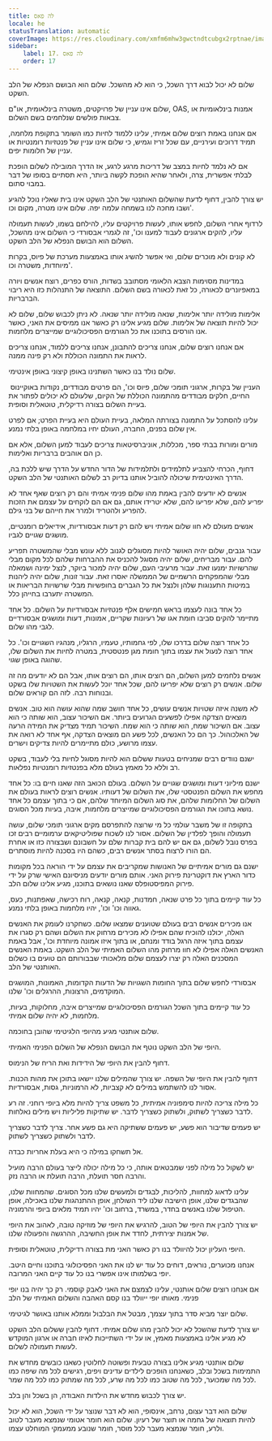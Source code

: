 ```yaml
---
title: לה פאס
locale: he
statusTranslation: automatic
coverImage: https://res.cloudinary.com/xmfm6mhw3gwctndtcubgx2rptnae/image/upload/v1740337243/small_cover_educacion_fundamental_a051170f1c.webp
sidebar:
    label: 17. לה פאס
    order: 17
---
```

שלום לא יכול לבוא דרך השכל, כי הוא לא מהשכל. שלום הוא הבושם הנפלא של הלב השקט.

שלום אינו עניין של פרויקטים, משטרה בינלאומית, או"ם, OAS, אמנות בינלאומיות או צבאות פולשים שנלחמים בשם השלום.

אם אנחנו באמת רוצים שלום אמיתי, עלינו ללמוד לחיות כמו השומר בתקופת מלחמה, תמיד דרוכים ועירניים, עם שכל זריז וגמיש, כי שלום אינו עניין של פנטזיות רומנטיות או עניין של חלומות יפים.

אם לא נלמד לחיות במצב של דריכות מרגע לרגע, אז הדרך המובילה לשלום הופכת לבלתי אפשרית, צרה, ולאחר שהיא הופכת לקשה ביותר, היא תסתיים בסופו של דבר במבוי סתום.

יש צורך להבין, דחוף לדעת שהשלום האותנטי של הלב השקט אינו בית שאליו נוכל להגיע ושבו מחכה לנו בשמחה עלמה יפה. שלום אינו מטרה, מקום וכו'.

לרדוף אחרי השלום, לחפש אותו, לעשות פרויקטים עליו, להילחם בשמו, לעשות תעמולה עליו, להקים ארגונים לעבוד למענו וכו', זה לגמרי אבסורדי כי השלום אינו מהשכל, השלום הוא הבושם הנפלא של הלב השקט.

לא קונים ולא מוכרים שלום, ואי אפשר להשיג אותו באמצעות מערכת של פיוס, בקרות מיוחדות, משטרה וכו'.

במדינות מסוימות הצבא הלאומי מסתובב בשדות, הורס כפרים, רוצח אנשים ויורה במאפיונרים לכאורה, כל זאת לכאורה בשם השלום. התוצאה של התנהלות כזו היא ריבוי הברבריות.

אלימות מולידה יותר אלימות, שנאה מולידה יותר שנאה. לא ניתן לכבוש שלום, שלום לא יכול להיות תוצאה של אלימות. שלום מגיע אלינו רק כאשר אנו ממיסים את האני, כאשר אנו הורסים בתוכנו את כל הגורמים הפסיכולוגיים שמייצרים מלחמות.

אם אנחנו רוצים שלום, אנחנו צריכים להתבונן, אנחנו צריכים ללמוד, אנחנו צריכים לראות את התמונה הכוללת ולא רק פינה ממנה.

שלום נולד בנו כאשר השתנינו באופן קיצוני באופן אינטימי.

העניין של בקרות, ארגוני תומכי שלום, פיוס וכו', הם פרטים מבודדים, נקודות באוקיינוס ​​החיים, חלקים מבודדים מהתמונה הכוללת של הקיום, שלעולם לא יכולים לפתור את בעיית השלום בצורה רדיקלית, טוטאלית וסופית.

עלינו להסתכל על התמונה בצורתה המלאה, בעיית העולם היא בעיית הפרט; אם לפרט אין שלום בפנים, החברה, העולם יחיו במלחמה באופן בלתי נמנע.

מורים ומורות בבתי ספר, מכללות, אוניברסיטאות צריכים לעבוד למען השלום, אלא אם כן הם אוהבים ברבריות ואלימות.

דחוף, הכרחי להצביע לתלמידים ולתלמידות של הדור החדש על הדרך שיש ללכת בה, הדרך האינטימית שיכולה להוביל אותנו בדיוק רב לשלום האותנטי של הלב השקט.

אנשים לא יודעים להבין באמת מהו שלום פנימי אמיתי והם רק רוצים שאף אחד לא יפריע להם, שלא יפריעו להם, שלא יטרידו אותם, גם אם הם לוקחים על עצמם את הזכות להפריע ולהטריד ולמרר את חייהם של בני גילם.

אנשים מעולם לא חוו שלום אמיתי ויש להם רק דעות אבסורדיות, אידיאלים רומנטיים, מושגים שגויים לגביו.

עבור גנבים, שלום יהיה האושר להיות מסוגלים לגנוב ללא עונש מבלי שהמשטרה תפריע להם. עבור מבריחים, שלום יהיה מסוגל להכניס את ההברחות שלהם לכל מקום מבלי שהרשויות ימנעו זאת. עבור מרעיבי העם, שלום יהיה למכור ביוקר, לנצל ימינה ושמאלה מבלי שהמפקחים הרשמיים של הממשלה יאסרו זאת. עבור זונות, שלום יהיה ליהנות במיטות התענוגות שלהן ולנצל את כל הגברים בחופשיות מבלי שרשויות הבריאות או המשטרה יתערבו בחייהן כלל.

כל אחד בונה לעצמו בראש חמישים אלף פנטזיות אבסורדיות על השלום. כל אחד מתיימר להקים סביבו חומת אגו של רעיונות שקריים, אמונות, דעות ומושגים אבסורדיים לגבי מהו שלום.

כל אחד רוצה שלום בדרכו שלו, לפי גחמותיו, טעמיו, הרגליו, מנהגיו השגויים וכו'. כל אחד רוצה לנעול את עצמו בתוך חומת מגן פנטסטית, במטרה לחיות את השלום שלו, שהוגה באופן שגוי.

אנשים נלחמים למען השלום, הם רוצים אותו, הם רוצים אותו, אבל הם לא יודעים מה זה שלום. אנשים רק רוצים שלא יפריעו להם, שכל אחד יוכל לעשות את השטויות שלו בשקט ובנוחות רבה. לזה הם קוראים שלום.

לא משנה איזה שטויות אנשים עושים, כל אחד חושב שמה שהוא עושה הוא טוב. אנשים מוצאים הצדקה אפילו לפשעים הגרועים ביותר. אם השיכור עצוב, הוא שותה כי הוא עצוב. אם השיכור שמח, הוא שותה כי הוא שמח. השיכור תמיד מצדיק את המידה הרעה של האלכוהול. כך הם כל האנשים, לכל פשע הם מוצאים הצדקה, אף אחד לא רואה את עצמו מרושע, כולם מתיימרים להיות צדיקים וישרים.

ישנם נוודים רבים שמניחים בטעות ששלום הוא להיות מסוגל לחיות בלי לעבוד, בשקט רב וללא כל מאמץ בעולם מלא בפנטזיות רומנטיות נפלאות.

ישנם מיליוני דעות ומושגים שגויים על השלום. בעולם הכואב הזה שאנו חיים בו: כל אחד מחפש את השלום הפנטסטי שלו, את השלום של דעותיו. אנשים רוצים לראות בעולם את השלום של החלומות שלהם, את סוג השלום המיוחד שלהם, אם כי בתוך עצמם כל אחד נושא בתוכו את הגורמים הפסיכולוגיים שמייצרים מלחמות, איבה, בעיות מכל הסוגים.

בתקופה זו של משבר עולמי כל מי שרוצה להתפרסם מקים ארגוני תומכי שלום, עושה תעמולה והופך לפלדין של השלום. אסור לנו לשכוח שפוליטיקאים ערמומיים רבים זכו בפרס נובל לשלום, גם אם יש להם בית קברות שלם על חשבונם ושבצורה כזו או אחרת הם הורו לרצוח בסתר אנשים רבים, כשהם היו בסכנה להיות מוסתרים.

ישנם גם מורים אמיתיים של האנושות שמקריבים את עצמם על ידי הוראה בכל מקומות כדור הארץ את דוקטרינת פירוק האני. אותם מורים יודעים מניסיונם האישי שרק על ידי פירוק המפיסטופלס שאנו נושאים בתוכנו, מגיע אלינו שלום הלב.

כל עוד קיימים בתוך כל פרט שנאה, חמדנות, קנאה, קנאה, רוח רכישה, שאפתנות, כעס, גאווה וכו' וכו', יהיו מלחמות באופן בלתי נמנע.

אנו מכירים אנשים רבים בעולם שטוענים שמצאו שלום. כשחקרנו לעומק את האנשים האלה, יכולנו להוכיח שהם אפילו לא מכירים מרחוק את השלום ושהם רק סגרו את עצמם בתוך איזה הרגל בודד ומנחם, או בתוך איזו אמונה מיוחדת וכו', אבל באמת האנשים האלה אפילו לא חוו מרחוק מהו השלום האמיתי של הלב השקט. באמת האנשים המסכנים האלה רק יצרו לעצמם שלום מלאכותי שבבורותם הם טועים בו כשלום האותנטי של הלב.

אבסורדי לחפש שלום בתוך החומות השגויות של הדעות הקדומות, האמונות, המושגים המוקדמים, הרצונות, ההרגלים וכו' שלנו.

כל עוד קיימים בתוך השכל הגורמים הפסיכולוגיים שמייצרים איבה, מחלוקות, בעיות, מלחמות, לא יהיה שלום אמיתי.

שלום אותנטי מגיע מהיופי הלגיטימי שהובן בחוכמה.

היופי של הלב השקט נוטף את הבושם הנפלא של השלום הפנימי האמיתי.

דחוף להבין את היופי של הידידות ואת הריח של הנימוס.

דחוף להבין את היופי של השפה. יש צורך שהמילים שלנו יישאו בתוכן את מהות הכנות. אסור לנו להשתמש במילים לא קצביות, לא הרמוניות, גסות, אבסורדיות.

כל מילה צריכה להיות סימפוניה אמיתית, כל משפט צריך להיות מלא ביופי רוחני. זה רע לדבר כשצריך לשתוק, ולשתוק כשצריך לדבר. יש שתיקות פליליות ויש מילים נאלחות.

יש פעמים שדיבור הוא פשע, יש פעמים ששתיקה היא גם פשע אחר. צריך לדבר כשצריך לדבר ולשתוק כשצריך לשתוק.

אל תשחקו במילה כי היא בעלת אחריות כבדה.

יש לשקול כל מילה לפני שמבטאים אותה, כי כל מילה יכולה לייצר בעולם הרבה מועיל והרבה חסר תועלת, הרבה תועלת או הרבה נזק.

עלינו לדאוג למחוות, להליכות, לבגדים ולמעשים שלנו מכל הסוגים. שהמחוות שלנו, שהבגדים שלנו, אופן הישיבה שלנו ליד השולחן, אופן ההתנהגות שלנו באכילה, אופן הטיפול שלנו באנשים בחדר, במשרד, ברחוב וכו' יהיו תמיד מלאים ביופי והרמוניה.

יש צורך להבין את היופי של הטוב, להרגיש את היופי של מוזיקה טובה, לאהוב את היופי של אמנות יצירתית, לחדד את אופן החשיבה, ההרגשה והפעולה שלנו.

היופי העליון יכול להיוולד בנו רק כאשר האני מת בצורה רדיקלית, טוטאלית וסופית.

אנחנו מכוערים, נוראים, דוחים כל עוד יש לנו את האני הפסיכולוגי בתוכנו וחיים היטב. יופי בשלמותו אינו אפשרי בנו כל עוד קיים האני המרובה.

אם אנחנו רוצים שלום אותנטי, עלינו לצמצם את האני לאבק קוסמי. רק כך יהיה בנו יופי פנימי. מאותו יופי ייוולד בנו קסם האהבה והשלום האמיתי של הלב

שלום יוצר מביא סדר בתוך עצמך, מבטל את הבלבול וממלא אותנו באושר לגיטימי.

יש צורך לדעת שהשכל לא יכול להבין מהו שלום אמיתי. דחוף להבין ששלום הלב השקט לא מגיע אלינו באמצעות מאמץ, או על ידי השתייכות לאיזו חברה או ארגון המוקדש לעשות תעמולה לשלום.

שלום אותנטי מגיע אלינו בצורה טבעית ופשוטה לחלוטין כשאנו כובשים מחדש את התמימות בשכל ובלב, כשאנחנו הופכים לילדים עדינים ויפים, רגישים לכל מה שיפה כמו לכל מה שמכוער, לכל מה שטוב כמו לכל מה שרע, לכל מה שמתוק כמו לכל מה שמר.

יש צורך לכבוש מחדש את הילדות האבודה, הן בשכל והן בלב.

שלום הוא דבר עצום, נרחב, אינסופי, הוא לא דבר שנוצר על ידי השכל, הוא לא יכול להיות תוצאה של גחמה או תוצר של רעיון. שלום הוא חומר אטומי שנמצא מעבר לטוב ולרע, חומר שנמצא מעבר לכל מוסר, חומר שנובע ממעמקי המוחלט עצמו.

